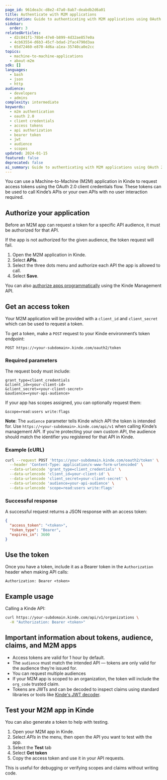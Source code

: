 ```yaml
---
page_id: 961dea3c-d8e2-47a0-8ab7-deabdb2d6a01
title: Authenticate with M2M applications
description: Guide to authenticating with M2M applications using OAuth 2.0 client credentials flow including token requests, API authorization, and Bearer token usage
sidebar:
  order: 3
relatedArticles:
  - d2c841f1-78b4-47e0-b899-4d32ae857e0a
  - 4cb63554-d6b3-45cf-bdad-2fac4790d3aa
  - 65d72460-e870-4d6a-a1ea-35740ca0e2cc
topics:
  - machine-to-machine-applications
  - about-m2m
sdk: []
languages:
  - bash
  - json
  - http
audience:
  - developers
  - admins
complexity: intermediate
keywords:
  - m2m authentication
  - oauth 2.0
  - client credentials
  - access tokens
  - api authorization
  - bearer token
  - jwt
  - audience
  - scopes
updated: 2024-01-15
featured: false
deprecated: false
ai_summary: Guide to authenticating with M2M applications using OAuth 2.0 client credentials flow including token requests, API authorization, and Bearer token usage.
---
```


You can use a Machine-to-Machine (M2M) application in Kinde to request access tokens using the OAuth 2.0 client credentials flow. These tokens can be used to call Kinde’s APIs or your own APIs with no user interaction required.

## Authorize your application

Before an M2M app can request a token for a specific API audience, it must be authorized for that API.

If the app is not authorized for the given audience, the token request will fail.

1. Open the M2M application in Kinde.
2. Select **APIs**.
3. Select the three dots menu and authorize each API the app is allowed to call.
4. Select **Save**.

You can also [authorize apps programmatically](https://docs.kinde.com/kinde-apis/management/#tag/apis/patch/api/v1/apis/{api_id}/applications) using the Kinde Management API.

## Get an access token

Your M2M application will be provided with a `client_id` and `client_secret` which can be used to request a token.

To get a token, make a `POST` request to your Kinde environment’s token endpoint:

```http
POST https://<your-subdomain>.kinde.com/oauth2/token
```

### Required parameters

The request body must include:

```text
grant_type=client_credentials
&client_id=<your-client-id>
&client_secret=<your-client-secret>
&audience=<your-api-audience>
```

If your app has scopes assigned, you can optionally request them:

```text
&scope=read:users write:flags
```

**Note**: The `audience` parameter tells Kinde which API the token is intended for. Use `https://<your-subdomain>.kinde.com/api/v1` when calling Kinde’s management API. If you're protecting your own custom API, the audience should match the identifier you registered for that API in Kinde.

### Example (cURL)

```bash
curl --request POST 'https://your-subdomain.kinde.com/oauth2/token' \
  --header 'Content-Type: application/x-www-form-urlencoded' \
  --data-urlencode 'grant_type=client_credentials' \
  --data-urlencode 'client_id=your-client-id' \
  --data-urlencode 'client_secret=your-client-secret' \
  --data-urlencode 'audience=your-api-audience' \
  --data-urlencode 'scope=read:users write:flags'
```

### Successful response

A successful request returns a JSON response with an access token:

```json
{
  "access_token": "<token>",
  "token_type": "Bearer",
  "expires_in": 3600
}
```

## Use the token

Once you have a token, include it as a Bearer token in the `Authorization` header when making API calls:

```http
Authorization: Bearer <token>
```

## Example usage

Calling a Kinde API:

```bash
curl https://your-subdomain.kinde.com/api/v1/organizations \
  -H "Authorization: Bearer <token>"
```

## Important information about tokens, audience, claims, and M2M apps

- Access tokens are valid for 1 hour by default.
- The `audience` must match the intended API — tokens are only valid for the audience they’re issued for.
- You can request multiple audiences
- If your M2M app is scoped to an organization, the token will include the `org_code` trusted claim.
- Tokens are JWTs and can be decoded to inspect claims using standard libraries or tools like [Kinde's JWT decoder](https://kinde.com/tools/online-jwt-decoder/).

## Test your M2M app in Kinde

You can also generate a token to help with testing. 

1. Open your M2M app in Kinde.
2. Select *APIs* in the menu, then open the API you want to test with the app.
3. Select the **Test** tab
4. Select **Get token**
5. Copy the access token and use it in your API requests.

This is useful for debugging or verifying scopes and claims without writing code.
